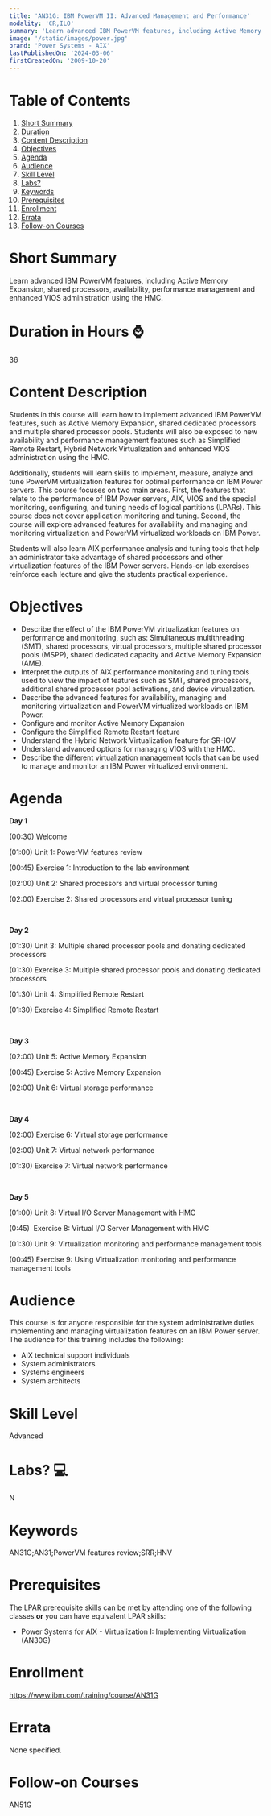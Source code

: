```yaml
---
title: 'AN31G: IBM PowerVM II: Advanced Management and Performance'
modality: 'CR,ILO'
summary: 'Learn advanced IBM PowerVM features, including Active Memory Expansion, shared processors, availability, performance management and enhanced VIOS administration using the HMC.'
image: '/static/images/power.jpg'
brand: 'Power Systems - AIX'
lastPublishedOn: '2024-03-06'
firstCreatedOn: '2009-10-20'
---
```

# Table of Contents
1.  [Short Summary](#short-summary)
2.  [Duration](#duration-in-hours-)
3.  [Content Description](#content-description)
4.  [Objectives](#objectives)
5.  [Agenda](#agenda)
6.  [Audience](#audience)
7.  [Skill Level](#skill-level)
8.  [Labs?](#labs-)
9.  [Keywords](#keywords)
10. [Prerequisites](#prerequisites)
11. [Enrollment](#enrollment)
12. [Errata](#errata)
13. [Follow-on Courses](#follow-on-courses)

# Short Summary
Learn advanced IBM PowerVM features, including Active Memory Expansion, shared processors, availability, performance management and enhanced VIOS administration using the HMC.

# Duration in Hours ⌚
36

# Content Description
Students in this course will learn how to implement advanced IBM PowerVM features, such as Active Memory Expansion, shared dedicated processors and multiple shared processor pools. Students will also be exposed to new availability and performance management features such as Simplified Remote Restart, Hybrid Network Virtualization and enhanced VIOS administration using the HMC.  

Additionally, students will learn skills to implement, measure, analyze and tune PowerVM virtualization features for optimal performance on IBM Power servers. This course focuses on two main areas. First, the features that relate to the performance of IBM Power servers, AIX, VIOS and the special monitoring, configuring, and tuning needs of logical partitions (LPARs). This course does not cover application monitoring and tuning. Second, the course will explore advanced features for availability and managing and monitoring virtualization and PowerVM virtualized workloads on IBM Power. 

Students will also learn AIX performance analysis and tuning tools that help an administrator take advantage of shared processors and other virtualization features of the IBM Power servers. Hands-on lab exercises reinforce each lecture and give the students practical experience.



# Objectives
* Describe the effect of the IBM PowerVM virtualization features on performance and monitoring, such as: Simultaneous multithreading (SMT), shared processors, virtual processors, multiple shared processor pools (MSPP), shared dedicated capacity and Active Memory Expansion (AME).
* Interpret the outputs of AIX performance monitoring and tuning tools used to view the impact of features such as SMT, shared processors, additional shared processor pool activations, and device virtualization.
* Describe the advanced features for availability, managing and monitoring virtualization and PowerVM virtualized workloads on IBM Power.
* Configure and monitor Active Memory Expansion
* Configure the Simplified Remote Restart feature
* Understand the Hybrid Network Virtualization feature for SR-IOV
* Understand advanced options for managing VIOS with the HMC.
* Describe the different virtualization management tools that can be used to manage and monitor an IBM Power virtualized environment.


# Agenda
**Day 1**

(00:30) Welcome

(01:00) Unit 1: PowerVM features review

(00:45) Exercise 1: Introduction to the lab environment

(02:00) Unit 2: Shared processors and virtual processor tuning

(02:00) Exercise 2: Shared processors and virtual processor tuning

 

**Day 2**

(01:30) Unit 3: Multiple shared processor pools and donating dedicated processors

(01:30) Exercise 3: Multiple shared processor pools and donating dedicated processors

(01:30) Unit 4: Simplified Remote Restart

(01:30) Exercise 4: Simplified Remote Restart

 

**Day 3**

(02:00) Unit 5: Active Memory Expansion

(00:45) Exercise 5: Active Memory Expansion

(02:00) Unit 6: Virtual storage performance

 

**Day 4**

(02:00) Exercise 6: Virtual storage performance

(02:00) Unit 7: Virtual network performance

(01:30) Exercise 7: Virtual network performance

 

**Day 5**

(01:00) Unit 8: Virtual I/O Server Management with HMC

(0:45)  Exercise 8: Virtual I/O Server Management with HMC

(01:30) Unit 9: Virtualization monitoring and performance management tools

(00:45) Exercise 9: Using Virtualization monitoring and performance management tools



# Audience
This course is for anyone responsible for the system administrative duties implementing and managing virtualization features on an IBM Power server. The audience for this training includes the following:

* AIX technical support individuals
* System administrators
* Systems engineers
* System architects


# Skill Level
Advanced

# Labs? 💻
N

# Keywords
AN31G;AN31;PowerVM features review;SRR;HNV

# Prerequisites
The LPAR prerequisite skills can be met by attending one of the following classes **or** you can have equivalent LPAR skills:


* Power Systems for AIX - Virtualization I: Implementing Virtualization (AN30G)


# Enrollment
https://www.ibm.com/training/course/AN31G

# Errata
None specified.

# Follow-on Courses
AN51G

